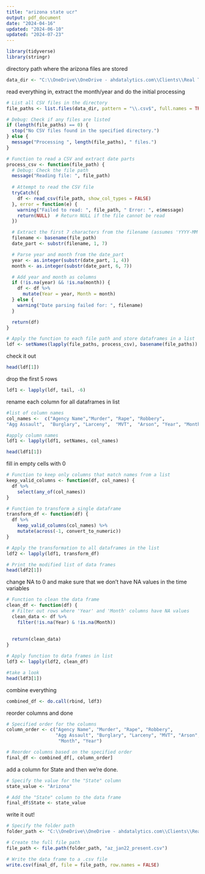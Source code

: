 ---
title: "arizona state ucr"
output: pdf_document
date: "2024-04-16"
updated: "2024-06-10"
updated: "2024-07-23"
---
```{r}
library(tidyverse)
library(stringr)
```
directory path where the arizona files are stored
```{r}
data_dir <- "C:\\OneDrive\\OneDrive - ahdatalytics.com\\Clients\\Real Time Crime Index\\Open Source Data\\Arizona\\State UCR"
```
read everything in, extract the month/year and do the initial processing
```{r}
# List all CSV files in the directory
file_paths <- list.files(data_dir, pattern = "\\.csv$", full.names = TRUE)

# Debug: Check if any files are listed
if (length(file_paths) == 0) {
  stop("No CSV files found in the specified directory.")
} else {
  message("Processing ", length(file_paths), " files.")
}

# Function to read a CSV and extract date parts
process_csv <- function(file_path) {
  # Debug: Check the file path
  message("Reading file: ", file_path)
  
  # Attempt to read the CSV file
  tryCatch({
    df <- read_csv(file_path, show_col_types = FALSE)
  }, error = function(e) {
    warning("Failed to read: ", file_path, " Error: ", e$message)
    return(NULL)  # Return NULL if the file cannot be read
  })

  # Extract the first 7 characters from the filename (assumes 'YYYY-MM' format)
  filename <- basename(file_path)
  date_part <- substr(filename, 1, 7)

  # Parse year and month from the date_part
  year <- as.integer(substr(date_part, 1, 4))
  month <- as.integer(substr(date_part, 6, 7))

  # Add year and month as columns
  if (!is.na(year) && !is.na(month)) {
    df <- df %>%
      mutate(Year = year, Month = month)
  } else {
    warning("Date parsing failed for: ", filename)
  }

  return(df)
}

# Apply the function to each file path and store dataframes in a list
ldf <- setNames(lapply(file_paths, process_csv), basename(file_paths))
```
check it out
```{r}
head(ldf[1])
```
drop the first 5 rows
```{r}
ldf1 <- lapply(ldf, tail, -6)
```
rename each column for all dataframes in list
```{r}
#list of column names
col_names <-  c("Agency Name","Murder",	"Rape",	"Robbery",
"Agg Assault",	"Burglary",	"Larceny",	"MVT",	"Arson", "Year", "Month")

#apply column names
ldf1 <- lapply(ldf1, setNames, col_names)

head(ldf1[1])
```
fill in empty cells with 0
```{r}
# Function to keep only columns that match names from a list
keep_valid_columns <- function(df, col_names) {
  df %>%
    select(any_of(col_names))
}

# Function to transform a single dataframe
transform_df <- function(df) {
  df %>%
    keep_valid_columns(col_names) %>%
    mutate(across(-1, convert_to_numeric))
}

# Apply the transformation to all dataframes in the list
ldf2 <- lapply(ldf1, transform_df)

# Print the modified list of data frames
head(ldf2[1])
```
change NA to 0 and make sure that we don't have NA values in the time variables
```{r}
# Function to clean the data frame
clean_df <- function(df) {
  # Filter out rows where 'Year' and 'Month' columns have NA values
  clean_data <- df %>%
    filter(!is.na(Year) & !is.na(Month))
  
 
  return(clean_data)
}

# Apply function to data frames in list
ldf3 <- lapply(ldf2, clean_df)

#take a look
head(ldf3[1])
```
combine everything
```{r}
combined_df <- do.call(rbind, ldf3)
```
reorder columns and done
```{r}
# Specified order for the columns
column_order <- c("Agency Name", "Murder", "Rape", "Robbery", 
                  "Agg Assault", "Burglary", "Larceny", "MVT", "Arson",
                   "Month", "Year")

# Reorder columns based on the specified order
final_df <- combined_df[, column_order]
```
add a column for State and then we're done.
```{r}
# Specify the value for the "State" column
state_value <- "Arizona"

# Add the "State" column to the data frame
final_df$State <- state_value
```
write it out!
```{r}
# Specify the folder path
folder_path <- "C:\\OneDrive\\OneDrive - ahdatalytics.com\\Clients\\Real Time Crime Index\\Open Source Data\\Arizona\\Formatted Data"

# Create the full file path
file_path <- file.path(folder_path, "az_jan22_present.csv")

# Write the data frame to a .csv file
write.csv(final_df, file = file_path, row.names = FALSE)
```

